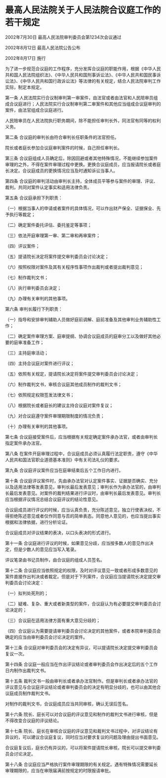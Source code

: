 # 最高人民法院关于人民法院合议庭工作的若干规定

2002年7月30日 最高人民法院审判委员会第1234次会议通过

2002年8月12日 最高人民法院公告公布

2002年8月17日 施行

  

为了进一步规范合议庭的工作程序，充分发挥合议庭的职能作用，根据《中华人民共和国人民法院组织法》、《中华人民共和国刑事诉讼法》、《中华人民共和国民事诉讼法》、《中华人民共和国行政诉讼法》等法律的有关规定，结合人民法院审判工作实际，制定本规定。

第一条 人民法院实行合议制审判第一审案件，由法官或者由法官和人民陪审员组成合议庭进行；人民法院实行合议制审判第二审案件和其他应当组成合议庭审判的案件，由法官组成合议庭进行。

人民陪审员在人民法院执行职务期间，除不能担任审判长外，同法官有同等的权利义务。

第二条 合议庭的审判长由符合审判长任职条件的法官担任。

院长或者庭长参加合议庭审判案件的时候，自己担任审判长。

第三条 合议庭组成人员确定后，除因回避或者其他特殊情况，不能继续参加案件审理的之外，不得在案件审理过程中更换。更换合议庭成员，应当报请院长或者庭长决定。合议庭成员的更换情况应当及时通知诉讼当事人。

第四条 合议庭的审判活动由审判长主持，全体成员平等参与案件的审理、评议、裁判，共同对案件认定事实和适用法律负责。

第五条 合议庭承担下列职责：

（一）根据当事人的申请或者案件的具体情况，可以作出财产保全、证据保全、先予执行等裁定；

（二）确定案件委托评估、委托鉴定等事项；

（三）依法开庭审理第一审、第二审和再审案件；

（四）评议案件；

（五）提请院长决定将案件提交审判委员会讨论决定；

（六）按照权限对案件及其有关程序性事项作出裁判或者提出裁判意见；

（七）制作裁判文书；

（八）执行审判委员会决定；

（九）办理有关审判的其他事项。

第六条 审判长履行下列职责：

（一）指导和安排审判辅助人员做好庭前调解、庭前准备及其他审判业务辅助性工作；

（二）确定案件审理方案、庭审提纲、协调合议庭成员的庭审分工以及做好其他必要的庭审准备工作；

（三）主持庭审活动；

（四）主持合议庭对案件进行评议；

（五）依照有关规定，提请院长决定将案件提交审判委员会讨论决定；

（六）制作裁判文书，审核合议庭其他成员制作的裁判文书；

（七）依照规定权限签发法律文书；

（八）根据院长或者庭长的建议主持合议庭对案件复议；

（九）对合议庭遵守案件审理期限制度的情况负责；

（十）办理有关审判的其他事项。

第七条 合议庭接受案件后，应当根据有关规定确定案件承办法官，或者由审判长指定案件承办法官。

第八条 在案件开庭审理过程中，合议庭成员必须认真履行法定职责，遵守《中华人民共和国法官职业道德基本准则》中有关司法礼仪的要求。

第九条 合议庭评议案件应当在庭审结束后五个工作日内进行。

第十条 合议庭评议案件时，先由承办法官对认定案件事实、证据是否确实、充分以及适用法律等发表意见，审判长最后发表意见；审判长作为承办法官的，由审判长最后发表意见。对案件的裁判结果进行评议时，由审判长最后发表意见。审判长应当根据评议情况总结合议庭评议的结论性意见。

合议庭成员进行评议的时候，应当认真负责，充分陈述意见，独立行使表决权，不得拒绝陈述意见或者仅作同意与否的简单表态。同意他人意见的，也应当提出事实根据和法律依据，进行分析论证。

合议庭成员对评议结果的表决，以口头表决的形式进行。

第十一条 合议庭进行评议的时候，如果意见分歧，应当按多数人的意见作出决定，但是少数人的意见应当写入笔录。

评议笔录由书记员制作，由合议庭的组成人员签名。

第十二条 合议庭应当依照规定的权限，及时对评议意见一致或者形成多数意见的案件直接作出判决或者裁定。但是对于下列案件，合议庭应当提请院长决定提交审判委员会讨论决定：

（一）拟判处死刑的；

（二）疑难、复杂、重大或者新类型的案件，合议庭认为有必要提交审判委员会讨论决定的；

（三）合议庭在适用法律方面有重大意见分歧的；

（四）合议庭认为需要提请审判委员会讨论决定的其他案件，或者本院审判委员会确定的应当由审判委员会讨论决定的案件。

第十三条 合议庭对审判委员会的决定有异议，可以提请院长决定提交审判委员会复议一次。

第十四条 合议庭一般应当在作出评议结论或者审判委员会作出决定后的五个工作日内制作出裁判文书。

第十五条 裁判文书一般由审判长或者承办法官制作。但是审判长或者承办法官的评议意见与合议庭评议结论或者审判委员会的决定有明显分歧的，也可以由其他合议庭成员制作裁判文书。

对制作的裁判文书，合议庭成员应当共同审核，确认无误后签名。

第十六条 院长、庭长可以对合议庭的评议意见和制作的裁判文书进行审核，但是不得改变合议庭的评议结论。

第十七条 院长、庭长在审核合议庭的评议意见和裁判文书过程中，对评议结论有异议的，可以建议合议庭复议，同时应当对要求复议的问题及理由提出书面意见。

合议庭复议后，庭长仍有异议的，可以将案件提请院长审核，院长可以提交审判委员会讨论决定。

第十八条 合议庭应当严格执行案件审理期限的有关规定。遇有特殊情况需要延长审理期限的，应当在审限届满前按规定的时限报请审批。